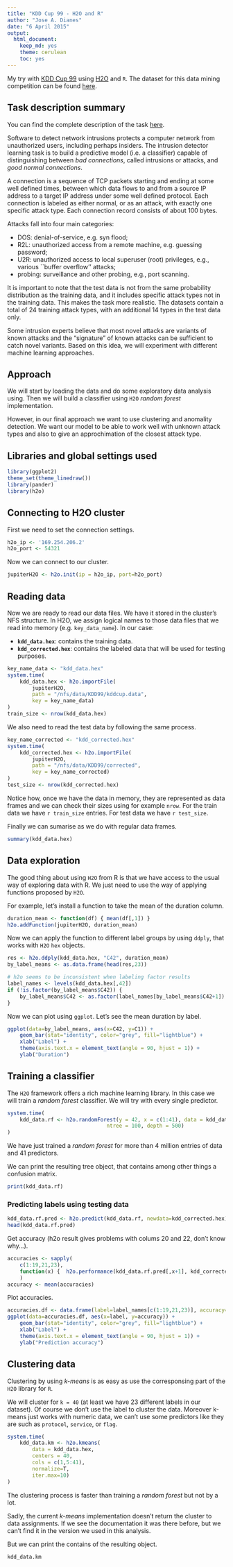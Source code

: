 ```yaml
---
title: "KDD Cup 99 - H2O and R"
author: "Jose A. Dianes"
date: "6 April 2015"
output:
  html_document:
    keep_md: yes
    theme: cerulean
    toc: yes
---
```


My try with [KDD Cup 99](http://kdd.ics.uci.edu/databases/kddcup99/task.html) 
using [H2O](http://0xdata.com/) and `R`. The dataset for this data mining 
competition can be found 
[here](http://kdd.ics.uci.edu/databases/kddcup99/kddcup99.html).  

## Task description summary  

You can find the complete description of the task 
[here](http://kdd.ics.uci.edu/databases/kddcup99/task.html).  

Software to detect network intrusions protects a computer network from
unauthorized users, including perhaps insiders.  The intrusion detector learning
task is to build a predictive model (i.e. a classifier) capable of
distinguishing between *bad connections*, called intrusions or attacks, and
*good normal connections*.  

A connection is a sequence of TCP packets starting and ending at some well
defined times, between which data flows to and from a source IP address to a
target IP address under some well defined protocol.  Each connection is labeled
as either normal, or as an attack, with exactly one specific attack type.  Each
connection record consists of about 100 bytes.  

Attacks fall into four main categories:  

- DOS: denial-of-service, e.g. syn flood;  
- R2L: unauthorized access from a remote machine, e.g. guessing password;  
- U2R:  unauthorized access to local superuser (root) privileges, e.g., various
``buffer overflow'' attacks;  
- probing: surveillance and other probing, e.g., port scanning.  

It is important to note that the test data is not from the same probability
distribution as the training data, and it includes specific attack types not in
the training data. This makes the task more realistic. The datasets contain a
total of 24 training attack types, with an additional 14 types in the test data
only.   

Some intrusion experts believe that most novel attacks are variants of known
attacks and the "signature" of known attacks can be sufficient to catch novel
variants. Based on this idea, we will experiment with different machine learning
approaches.   

## Approach

We will start by loading the data and do some exploratory data analysis using.
Then we will build a classifier using `H2O` *random forest* implementation.  

However, in our final approach we want to use clustering and anomality
detection. We want our model to be able to work well with unknown attack types
and also to give an approchimation of the closest attack type.   

## Libraries and global settings used  

```r
library(ggplot2)
theme_set(theme_linedraw())
library(pander)
library(h2o)
```

## Connecting to H2O cluster  

First we need to set the connection settings.  

```r
h2o_ip <- '169.254.206.2'
h2o_port <- 54321
```

Now we can connect to our cluster.  

```r
jupiterH2O <- h2o.init(ip = h2o_ip, port=h2o_port)
```

## Reading data 

Now we are ready to read our data files. We have it stored in the 
cluster's NFS structure. In H2O, we assign logical names to those data files 
that we read into memory (e.g. `key_data_name`). In our case:  

- **`kdd_data.hex`**: contains the training data.  
- **`kdd_corrected.hex`**: contains the labeled data that will be used 
for testing purposes.  

```r
key_name_data <- "kdd_data.hex"
system.time(
    kdd_data.hex <- h2o.importFile(
        jupiterH2O, 
        path = "/nfs/data/KDD99/kddcup.data", 
        key = key_name_data)
)
train_size <- nrow(kdd_data.hex)
```

We also need to read the test data by following the same process.  

```r
key_name_corrected <- "kdd_corrected.hex"
system.time(
    kdd_corrected.hex <- h2o.importFile(
        jupiterH2O, 
        path = "/nfs/data/KDD99/corrected", 
        key = key_name_corrected)
)
test_size <- nrow(kdd_corrected.hex)
```

Notice how, once we have the data in memory, they are represented as data frames 
and we can check their sizes using for example `nrow`. For the train data we 
have `r train_size` entries. For test data we have `r test_size`.  

Finally we can sumarise as we do with regular data frames.  

```r
summary(kdd_data.hex)
```

## Data exploration  

The good thing about using `H2O` from R is that we have access to the usual way
of exploring data with R. We just need to use the way of applying functions 
proposed by `H2O`.  

For example, let's install a function to take the mean of the duration column.  

```r
duration_mean <- function(df) { mean(df[,1]) }
h2o.addFunction(jupiterH2O, duration_mean)
```

Now we can apply the function to different label groups by using `ddply`, that
works with `H2O` `hex` objects.    

```r
res <- h2o.ddply(kdd_data.hex, "C42", duration_mean)
by_label_means <- as.data.frame(head(res,23))

# h2o seems to be inconsistent when labeling factor results
label_names <- levels(kdd_data.hex[,42])
if (!is.factor(by_label_means$C42)) {
    by_label_means$C42 <- as.factor(label_names[by_label_means$C42+1])
}
```

Now we can plot using `ggplot`. Let's see the mean duration by label.    

```r
ggplot(data=by_label_means, aes(x=C42, y=C1)) +
    geom_bar(stat="identity", color="grey", fill="lightblue") +
    xlab("Label") +
    theme(axis.text.x = element_text(angle = 90, hjust = 1)) + 
    ylab("Duration")
```

## Training a classifier  

The `H2O` framework offers a rich machine learning library. In this case we will
train a *random forest* classifier. We will try with every single predictor.  

```r
system.time(
    kdd_data.rf <- h2o.randomForest(y = 42, x = c(1:41), data = kdd_data.hex, 
                                ntree = 100, depth = 500)
)
```

We have just trained a *random forest* for more than 4 million entries of data 
and 41 predictors.  

We can print the resulting tree object, that contains among other things a
confusion matrix.  

```r
print(kdd_data.rf)
```


###  Predicting labels using testing data  

```r
kdd_data.rf.pred <- h2o.predict(kdd_data.rf, newdata=kdd_corrected.hex)
head(kdd_data.rf.pred)
```

Get accuracy (h2o result gives problems with colums 20 and 22, don't know why...).  

```r
accuracies <- sapply(
    c(1:19,21,23), 
    function(x) {  h2o.performance(kdd_data.rf.pred[,x+1], kdd_corrected.hex$C42==label_names[x])@model$accuracy }
    )
accuracy <- mean(accuracies)
```

Plot accuracies.  

```r
accuracies.df <- data.frame(label=label_names[c(1:19,21,23)], accuracy=accuracies)
ggplot(data=accuracies.df, aes(x=label, y=accuracy)) +
    geom_bar(stat="identity", color="grey", fill="lightblue") +
    xlab("Label") +
    theme(axis.text.x = element_text(angle = 90, hjust = 1)) + 
    ylab("Prediction accuracy")
```


## Clustering data  

Clustering by using *k-means* is as easy as use the corresponsing part of the 
`H2O` library for `R`.  

We will cluster for `k = 40` (at least we have 23 different labels in our 
dataset). Of course we don't use the label to cluster the data. Moreover k-means
just works with numeric data, we can't use some predictors like they are such as
`protocol`, `service`, or `flag`.  

```r
system.time(
    kdd_data.km <- h2o.kmeans(
        data = kdd_data.hex, 
        centers = 40, 
        cols = c(1,5:41), 
        normalize=T,
        iter.max=10)
)
```

The clustering process is faster than training a *random forest* but not by a lot.  

Sadly, the current *k-means* implementation doesn't return the cluster to data 
assignments. If we see the documentation it was there before, but we can't find it
in the version we used in this analysis.  

But we can print the contains of the resulting object.  

```r
kdd_data.km
```
